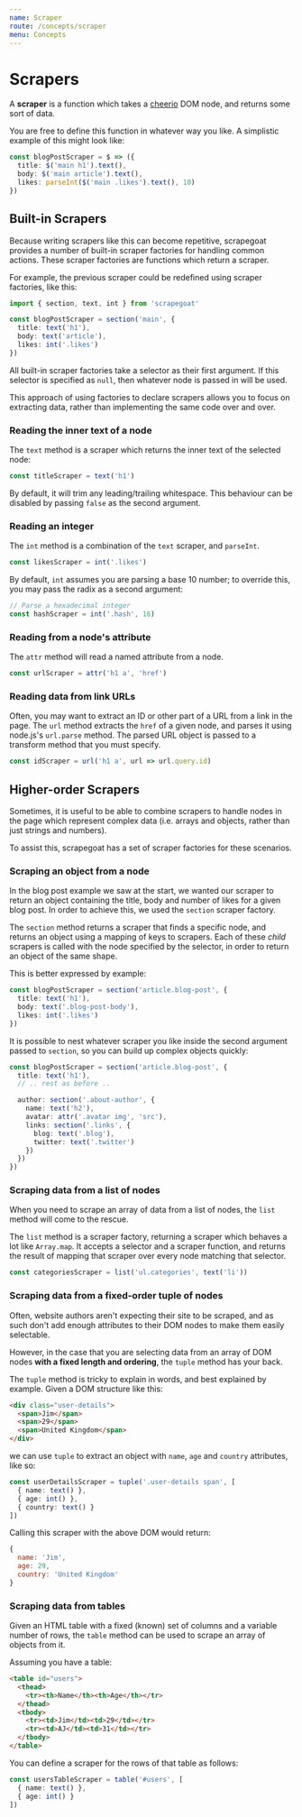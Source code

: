 ---
name: Scraper
route: /concepts/scraper
menu: Concepts
---

# Scrapers

A **scraper** is a function which takes a [cheerio](https://npm.im/cheerio) DOM node, and returns some sort of data.

You are free to define this function in whatever way you like. A simplistic example of this might look like:

```ts
const blogPostScraper = $ => ({
  title: $('main h1').text(),
  body: $('main article').text(),
  likes: parseInt($('main .likes').text(), 10)
})
```

## Built-in Scrapers

Because writing scrapers like this can become repetitive, scrapegoat provides a number of built-in scraper factories for handling common actions.
These scraper factories are functions which return a scraper.

For example, the previous scraper could be redefined using scraper factories, like this:

```ts
import { section, text, int } from 'scrapegoat'

const blogPostScraper = section('main', {
  title: text('h1'),
  body: text('article'),
  likes: int('.likes')
})
```

All built-in scraper factories take a selector as their first argument.
If this selector is specified as `null`, then whatever node is passed in will be used.

This approach of using factories to declare scrapers allows you to focus on extracting data, rather than implementing the same code over and over.

### Reading the inner text of a node

The `text` method is a scraper which returns the inner text of the selected node:

```ts
const titleScraper = text('h1')
```

By default, it will trim any leading/trailing whitespace. This behaviour can be disabled by passing `false` as the second argument.

### Reading an integer

The `int` method is a combination of the `text` scraper, and `parseInt`.

```ts
const likesScraper = int('.likes')
```

By default, `int` assumes you are parsing a base 10 number; to override this, you may pass the radix as a second argument:

```ts
// Parse a hexadecimal integer
const hashScraper = int('.hash', 16)
```

### Reading from a node's attribute

The `attr` method will read a named attribute from a node.

```ts
const urlScraper = attr('h1 a', 'href')
```

### Reading data from link URLs

Often, you may want to extract an ID or other part of a URL from a link in the page.
The `url` method extracts the `href` of a given node, and parses it using node.js's `url.parse` method.
The parsed URL object is passed to a transform method that you must specify.

```ts
const idScraper = url('h1 a', url => url.query.id)
```

## Higher-order Scrapers

Sometimes, it is useful to be able to combine scrapers to handle nodes in the page which represent complex data (i.e. arrays and objects, rather than just strings and numbers).

To assist this, scrapegoat has a set of scraper factories for these scenarios.

### Scraping an object from a node

In the blog post example we saw at the start, we wanted our scraper to return an object containing the title, body and number of likes for a given blog post.
In order to achieve this, we used the `section` scraper factory.

The `section` method returns a scraper that finds a specific node, and returns an object using a mapping of keys to scrapers.
Each of these _child_ scrapers is called with the node specified by the selector, in order to return an object of the same shape. 

This is better expressed by example:

```ts
const blogPostScraper = section('article.blog-post', {
  title: text('h1'),
  body: text('.blog-post-body'),
  likes: int('.likes')
})
```

It is possible to nest whatever scraper you like inside the second argument passed to `section`, so you can build up complex objects quickly:

```ts
const blogPostScraper = section('article.blog-post', {
  title: text('h1'),
  // .. rest as before ..

  author: section('.about-author', {
    name: text('h2'),
    avatar: attr('.avatar img', 'src'),
    links: section('.links', {
      blog: text('.blog'),
      twitter: text('.twitter')
    })
  })
})
```

### Scraping data from a list of nodes

When you need to scrape an array of data from a list of nodes, the `list` method will come to the rescue.

The `list` method is a scraper factory, returning a scraper which behaves a lot like `Array.map`. It accepts a selector and a scraper function, and returns the result of mapping that scraper over every node matching that selector.

```ts
const categoriesScraper = list('ul.categories', text('li'))
```

### Scraping data from a fixed-order tuple of nodes

Often, website authors aren't expecting their site to be scraped, and as such don't add enough attributes to their DOM nodes to make them easily selectable.

However, in the case that you are selecting data from an array of DOM nodes **with a fixed length and ordering**, the `tuple` method has your back.

The `tuple` method is tricky to explain in words, and best explained by example.
Given a DOM structure like this:

```html
<div class="user-details">
  <span>Jim</span>
  <span>29</span>
  <span>United Kingdom</span>
</div>
```

we can use `tuple` to extract an object with `name`, `age` and `country` attributes, like so: 

```ts
const userDetailsScraper = tuple('.user-details span', [
  { name: text() },
  { age: int() },
  { country: text() }
])
```

Calling this scraper with the above DOM would return:

```js
{
  name: 'Jim',
  age: 29,
  country: 'United Kingdom'
}
```

### Scraping data from tables

Given an HTML table with a fixed (known) set of columns and a variable number of rows, the `table` method can be used to scrape an array of objects from it.

Assuming you have a table:

```html
<table id="users">
  <thead>
    <tr><th>Name</th><th>Age</th></tr>
  </thead>
  <tbody>
    <tr><td>Jim</td><td>29</td></tr>
    <tr><td>AJ</td><td>31</td></tr>
  </tbody>
</table>
```

You can define a scraper for the rows of that table as follows:

```ts
const usersTableScraper = table('#users', [
  { name: text() },
  { age: int() }
])
```